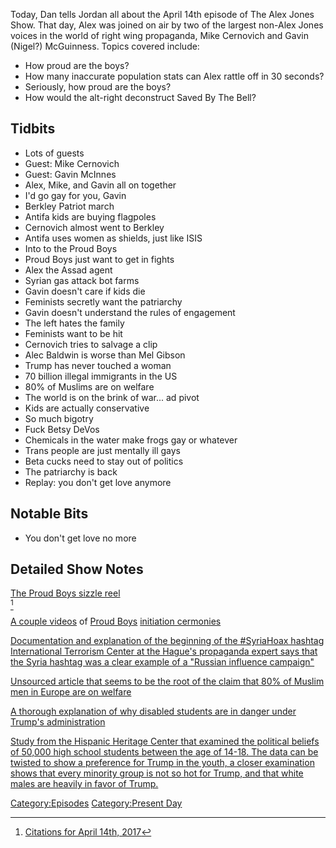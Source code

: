 {{DEFAULTSORT:
    #_EPISODE_0030:April 14, 2017
}}{{Episode
    | title           = April 14, 2017
    | caption         = [https://knowledgefight.libsyn.com/april-14-2017 Listen to this episode on Libsyn]
    | episodeNumber   = 30
    | length          = 03:04:42
    | airDate         = April 17, 2017
    | coverageDate    = April 14, 2017
    | episodeType     = [[:Category:Present Day|Present Day]]
    | appearance      = [[Mike Cernovich]], [[Gavin McInnes]]
    | oocDrop         = I can't listen to myself; They call me the meme machine
    | previousEpisode = [[29: April 11, 2017]]
    | nextEpisode     = [[31: April 17, 2017]]
}}

{{Stub}}

Today, Dan tells Jordan all about the April 14th episode of The Alex Jones Show. That day, Alex was joined on air by two of the largest non-Alex Jones voices in the world of right wing propaganda, Mike Cernovich and Gavin (Nigel?) McGuinness. Topics covered include:

*How proud are the boys?
*How many inaccurate population stats can Alex rattle off in 30 seconds?
*Seriously, how proud are the boys?
*How would the alt-right deconstruct Saved By The Bell?

==Tidbits==

*Lots of guests
*Guest: Mike Cernovich
*Guest: Gavin McInnes
*Alex, Mike, and Gavin all on together
*I'd go gay for you, Gavin
*Berkley Patriot march
*Antifa kids are buying flagpoles
*Cernovich almost went to Berkley
*Antifa uses women as shields, just like ISIS
*Into to the Proud Boys
*Proud Boys just want to get in fights
*Alex the Assad agent
*Syrian gas attack bot farms
*Gavin doesn't care if kids die
*Feminists secretly want the patriarchy
*Gavin doesn't understand the rules of engagement
*The left hates the family
*Feminists want to be hit
*Cernovich tries to salvage a clip
*Alec Baldwin is worse than Mel Gibson
*Trump has never touched a woman
*70 billion illegal immigrants in the US
*80% of Muslims are on welfare
*The world is on the brink of war... ad pivot
*Kids are actually conservative
*So much bigotry
*Fuck Betsy DeVos
*Chemicals in the water make frogs gay or whatever
*Trans people are just mentally ill gays
*Beta cucks need to stay out of politics
*The patriarchy is back
*Replay: you don't get love anymore

==Notable Bits==

*You don't get love no more

==Detailed Show Notes==

[https://www.youtube.com/watch?v=V-1e9gHews8 The Proud Boys sizzle reel]<br /><ref>[https://knowledgefight.com/research/2017/4/16/citations-for-april-14th-2017 Citations for April 14th, 2017]</ref>

[https://www.youtube.com/watch?v=2RWR2TyJphA A couple videos] of [https://www.youtube.com/watch?v=-3BERjNRvug Proud Boys] [https://www.youtube.com/watch?v=6wBQqXX4KqE&t=186s initiation cermonies]

[https://medium.com/@sasha_a_fox/the-story-of-a-hashtag-e43278a79b4a Documentation and explanation of the beginning of the #SyriaHoax hashtag]<br />

[http://J.M.%20Berger%20of%20The%20International%20Centre%20for%20Counter-Terrorism%20at%20The%20Hague International Terrorism Center at the Hague's propaganda expert says that the Syria hashtag was a clear example of a "Russian influence campaign"]

[http://www.familysecuritymatters.org/publications/detail/turks-in-germany-are-a-time-bomb Unsourced article that seems to be the root of the claim that 80% of Muslim men in Europe are on welfare]

[https://www.americanprogress.org/issues/education/reports/2017/02/02/298010/betsy-devos-threat-to-children-with-disabilities/ A thorough explanation of why disabled students are in danger under Trump's administration]

[http://hispanicheritage.org/50000-generation-z-high-school-students-identify-republican/ Study from the Hispanic Heritage Center that examined the political beliefs of 50,000 high school students between the age of 14-18. The data can be twisted to show a preference for Trump in the youth, a closer examination shows that every minority group is not so hot for Trump, and that white males are heavily in favor of Trump.]

[[Category:Episodes]]
[[Category:Present Day]]